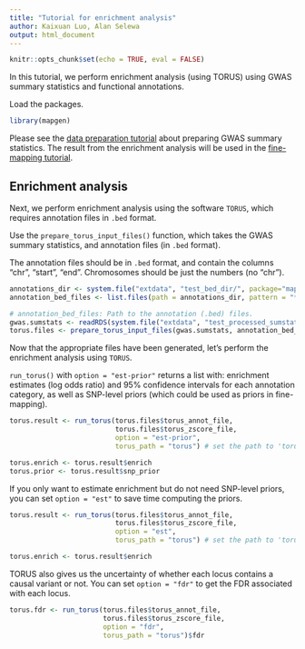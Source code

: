 ```yaml
---
title: "Tutorial for enrichment analysis"
author: Kaixuan Luo, Alan Selewa
output: html_document
---
```


```r
knitr::opts_chunk$set(echo = TRUE, eval = FALSE)
```

In this tutorial, we perform enrichment analysis (using TORUS) using GWAS 
summary statistics and functional annotations.

Load the packages. 
```r
library(mapgen)
```

Please see the [data preparation tutorial][data-preparation-tutorial] about 
preparing GWAS summary statistics. The result from the enrichment analysis 
will be used in the [fine-mapping tutorial][finemapping-tutorial].

## Enrichment analysis

Next, we perform enrichment analysis using the software `TORUS`, 
which requires annotation files in `.bed` format. 

Use the `prepare_torus_input_files()` function, which takes the GWAS summary 
statistics, and annotation files (in `.bed` format). 

The annotation files should be in `.bed` format, and 
contain the columns "chr", "start", "end". 
Chromosomes should be just the numbers (no "chr"). 

```r
annotations_dir <- system.file("extdata", "test_bed_dir/", package="mapgen")
annotation_bed_files <- list.files(path = annotations_dir, pattern = "*.bed", full.names = TRUE)

# annotation_bed_files: Path to the annotation (.bed) files.
gwas.sumstats <- readRDS(system.file("extdata", "test_processed_sumstats.rds", package="mapgen"))
torus.files <- prepare_torus_input_files(gwas.sumstats, annotation_bed_files, torus_input_dir = "./torus_input")
```

Now that the appropriate files have been generated, 
let's perform the enrichment analysis using `TORUS`. 

`run_torus()` with `option = "est-prior"` returns a list with: 
enrichment estimates (log odds ratio) and 95% confidence intervals for each annotation category, 
as well as SNP-level priors (which could be used as priors in fine-mapping).

```r
torus.result <- run_torus(torus.files$torus_annot_file, 
                          torus.files$torus_zscore_file,
                          option = "est-prior",
                          torus_path = "torus") # set the path to 'torus' executable.

torus.enrich <- torus.result$enrich
torus.prior <- torus.result$snp_prior
```

If you only want to estimate enrichment but do not need SNP-level priors, 
you can set `option = "est"` to save time computing the priors.

```r
torus.result <- run_torus(torus.files$torus_annot_file, 
                          torus.files$torus_zscore_file,
                          option = "est",
                          torus_path = "torus") # set the path to 'torus' executable.

torus.enrich <- torus.result$enrich
```

TORUS also gives us the uncertainty of whether each locus contains a causal variant or not. 
You can set `option = "fdr"` to get the FDR associated with each locus.
```r
torus.fdr <- run_torus(torus.files$torus_annot_file, 
                       torus.files$torus_zscore_file,
                       option = "fdr",
                       torus_path = "torus")$fdr
```

[data-preparation-tutorial]: https://xinhe-lab.github.io/mapgen/articles/data_preparation_tutorial.html
[finemapping-tutorial]: https://xinhe-lab.github.io/mapgen/articles/enrichment_finemapping_tutorial.html
